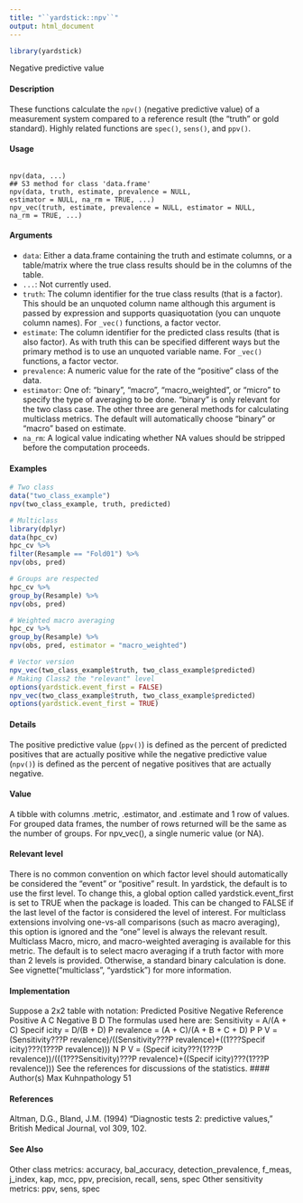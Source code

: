 ```yaml
---
title: "``yardstick::npv``"
output: html_document
---
```


```r
library(yardstick)
```



Negative predictive value

#### Description

These functions calculate the ``npv()`` (negative predictive value) of a measurement system compared to a reference result (the "truth" or gold standard). Highly related functions are ``spec()``, ``sens()``, and ``ppv()``.

#### Usage
<pre><code>
npv(data, ...)
## S3 method for class 'data.frame'
npv(data, truth, estimate, prevalence = NULL,
estimator = NULL, na_rm = TRUE, ...)
npv_vec(truth, estimate, prevalence = NULL, estimator = NULL,
na_rm = TRUE, ...)
</code></pre>

#### Arguments

* ``data``: Either a data.frame containing the truth and estimate columns, or a table/matrix where the true class results should be in the columns of the table.
* ``...``: Not currently used.
* ``truth``: The column identifier for the true class results (that is a factor). This should be an unquoted column name although this argument is passed by expression and supports quasiquotation (you can unquote column names). For ``_vec()`` functions, a factor vector.
* ``estimate``: The column identifier for the predicted class results (that is also factor). As with truth this can be specified different ways but the primary method is to use an unquoted variable name. For ``_vec()`` functions, a factor vector.
* ``prevalence``: A numeric value for the rate of the "positive" class of the data. 
* ``estimator``: One of: "binary", "macro", "macro_weighted", or "micro" to specify the type of averaging to be done. "binary" is only relevant for the two class case. The other three are general methods for calculating multiclass metrics. The default will automatically choose "binary" or "macro" based on estimate.
* ``na_rm``: A logical value indicating whether NA values should be stripped before the
computation proceeds.



#### Examples
```r
# Two class
data("two_class_example")
npv(two_class_example, truth, predicted)
```

```r
# Multiclass
library(dplyr)
data(hpc_cv)
hpc_cv %>%
filter(Resample == "Fold01") %>%
npv(obs, pred)
```

```r
# Groups are respected
hpc_cv %>%
group_by(Resample) %>%
npv(obs, pred)
```

```r
# Weighted macro averaging
hpc_cv %>%
group_by(Resample) %>%
npv(obs, pred, estimator = "macro_weighted")
```

```r
# Vector version
npv_vec(two_class_example$truth, two_class_example$predicted)
# Making Class2 the "relevant" level
options(yardstick.event_first = FALSE)
npv_vec(two_class_example$truth, two_class_example$predicted)
options(yardstick.event_first = TRUE)
```
#### Details
The positive predictive value (``ppv()``) is defined as the percent of predicted positives that are actually
positive while the negative predictive value (``npv()``) is defined as the percent of negative positives
that are actually negative.

#### Value
A tibble with columns .metric, .estimator, and .estimate and 1 row of values.
For grouped data frames, the number of rows returned will be the same as the number of groups.
For npv_vec(), a single numeric value (or NA).

#### Relevant level
There is no common convention on which factor level should automatically be considered the
"event" or "positive" result. In yardstick, the default is to use the first level. To change this, a
global option called yardstick.event_first is set to TRUE when the package is loaded. This can
be changed to FALSE if the last level of the factor is considered the level of interest. For multiclass
extensions involving one-vs-all comparisons (such as macro averaging), this option is ignored and
the "one" level is always the relevant result.
Multiclass
Macro, micro, and macro-weighted averaging is available for this metric. The default is to select
macro averaging if a truth factor with more than 2 levels is provided. Otherwise, a standard binary
calculation is done. See vignette("multiclass", "yardstick") for more information.

#### Implementation
Suppose a 2x2 table with notation:
Predicted
Positive
Negative
Reference
Positive
A
C
Negative
B
D
The formulas used here are:
Sensitivity = A/(A + C)
Specif icity = D/(B + D)
P revalence = (A + C)/(A + B + C + D)
P P V = (Sensitivity???P revalence)/((Sensitivity???P revalence)+((1???Specif icity)???(1???P revalence)))
N P V = (Specif icity???(1???P revalence))/(((1???Sensitivity)???P revalence)+((Specif icity)???(1???P revalence)))
See the references for discussions of the statistics.
####  Author(s)
Max Kuhnpathology
51

#### References
Altman, D.G., Bland, J.M. (1994) "Diagnostic tests 2: predictive values," British Medical Journal,
vol 309, 102.

#### See Also
Other class metrics: accuracy, bal_accuracy, detection_prevalence, f_meas, j_index, kap,
mcc, ppv, precision, recall, sens, spec
Other sensitivity metrics: ppv, sens, spec